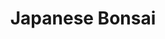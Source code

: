 ---
title: "Japanese Bonsai"
meta_title: "Japanese Bonsai craft"
description: "Craft de Japanese Bonsai"
rank: "a"
draft: false
name: "Japanese Bonsai"
recipe_img: "https://wiki.pokexgames.com/images/1/1a/Japanese_Bonsai.png"
level: 82
craft_time: 86400
result: 1
value_npc: 1
ingredients:
  - name: "Empty Vase"
    quantity: 1
    item_img: "https://wiki.pokexgames.com/images/4/4f/Empty_Vase.png"
    value_npc: 1
  - name: "Palm Leaves"
    quantity: 20
    item_img: "https://wiki.pokexgames.com/images/6/66/Palm_Leaves.png"
    value_npc: 1
  - name: "Sand Tail"
    quantity: 50
    item_img: "https://wiki.pokexgames.com/images/3/3e/Sand_Tail.png"
    value_npc: 1
  - name: "Water Plant"
    quantity: 40
    item_img: "https://wiki.pokexgames.com/images/8/89/Water_Plant.png"
    value_npc: 1
  - name: "Mystic Flower"
    quantity: 30
    item_img: "https://wiki.pokexgames.com/images/e/e5/Mystic_Flower.png"
    value_npc: 1
  - name: "Condensed Strong Grass"
    quantity: 2
    item_img: "https://wiki.pokexgames.com/images/3/33/Condensed_Strong_Grass.png"
    value_npc: 1
---